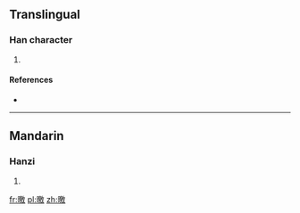 ==Translingual==

===Han character===
{{Han char|rn=72|rad=日|as=13|sn=17|four=6804<sub>0</sub>|canj=日竹尸大 (AHSK)}}

# {{defn|Han|sort=日13}}

====References====
* {{Han ref|kx=0500.320|dkj=14200|dj=0870.230|hdz=21538.140|uh=66D2|ud=26322|bh=ECF2|bd=60658}}

----

==Mandarin==

===Hanzi===
{{cmn-hanzi|pin=[[jiǎo]] ([[jiao3]])|wg=chiao<sup>3</sup>}}

# {{defn|Mandarin|sort=日13}}

[[fr:曒]]
[[pl:曒]]
[[zh:曒]]